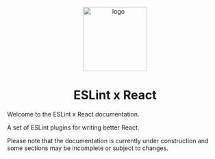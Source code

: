
<p align="center">
  <Image src={logo} alt="logo" width="150" height="150" />
</p>

<h1 align="center" alt="title">
  ESLint x React
</h1>

Welcome to the ESLint x React documentation.

A set of ESLint plugins for writing better React.

<Warning>
Please note that the documentation is currently under construction and some sections may be incomplete or subject to changes.
</Warning>
